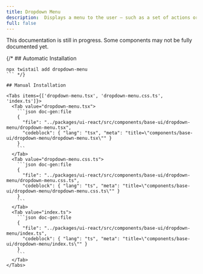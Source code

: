 ```yaml
---
title: Dropdown Menu
description:  Displays a menu to the user — such as a set of actions or functions — triggered by a button.
full: false
---
```


<Callout type='warn'>
  This documentation is still in progress. Some components may not be fully documented yet.
</Callout>

{/* ## Automatic Installation

```package-install
npx twistail add dropdown-menu
``` */}

## Manual Installation

<Tabs items={['dropdown-menu.tsx', 'dropdown-menu.css.ts', 'index.ts']}>
  <Tab value="dropdown-menu.tsx">
    ```json doc-gen:file
    {
      "file": "../packages/ui-react/src/components/base-ui/dropdown-menu/dropdown-menu.tsx",
      "codeblock": { "lang": "tsx", "meta": "title=\"components/base-ui/dropdown-menu/dropdown-menu.tsx\"" }
    }
    ```
  </Tab>
  <Tab value="dropdown-menu.css.ts">
    ```json doc-gen:file
    {
      "file": "../packages/ui-react/src/components/base-ui/dropdown-menu/dropdown-menu.css.ts",
      "codeblock": { "lang": "ts", "meta": "title=\"components/base-ui/dropdown-menu/dropdown-menu.css.ts\"" }
    }
    ```
  </Tab>
  <Tab value="index.ts">
    ```json doc-gen:file
    {
      "file": "../packages/ui-react/src/components/base-ui/dropdown-menu/index.ts",
      "codeblock": { "lang": "ts", "meta": "title=\"components/base-ui/dropdown-menu/index.ts\"" }
    }
    ```
  </Tab>
</Tabs>
